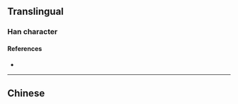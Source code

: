 {{also|厳|嚴}}
{{character info}}
==Translingual==
{{Han simplified forms|嚴|厳|严}}

===Han character===
{{Han char|rn=1|rad=一|as=06|sn=7|four=10201|canj=MTCH|ids=⿳一⿶䒑⿰丨丨厂,⿱亚丿}}

====References====
* {{Han ref|kx=0078.131|hdz=10019.100|uh=4E25|ud=20005}}

----

==Chinese==
{{zh-see|嚴}}